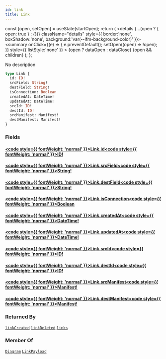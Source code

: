 ```yaml
---
id: link
title: Link
---
```









  const [open, setOpen] = useState(startOpen);
  return (
    <details {...(open ? { open: true } : {})} className="details" style={{ border:'none', boxShadow:'none', background:'var(--ifm-background-color)' }}>
      <summary
        onClick={(e) => {
          e.preventDefault();
          setOpen((open) => !open);
        }}
        style={{ listStyle:'none' }}
      >
      {open ? dataOpen : dataClose}
      </summary>
      {open && children}
    </details>
  );
};








No description


```graphql
type Link {
  id: ID!
  srcField: String!
  destField: String!
  isConnection: Boolean
  createdAt: DateTime!
  updatedAt: DateTime!
  srcId: ID!
  destId: ID!
  srcManifest: Manifest!
  destManifest: Manifest!
}
```




### Fields

#### [<code style={{ fontWeight: 'normal' }}>Link.<b>id</b></code>](#)<Bullet />[<code style={{ fontWeight: 'normal' }}><b>ID!</b></code>](/swapi/types/scalars/id.mdx) <Badge class="badge badge--secondary badge--non_null" text="non-null"/> <Badge class="badge badge--secondary " text="scalar"/> 



#### [<code style={{ fontWeight: 'normal' }}>Link.<b>srcField</b></code>](#)<Bullet />[<code style={{ fontWeight: 'normal' }}><b>String!</b></code>](/swapi/types/scalars/string.mdx) <Badge class="badge badge--secondary badge--non_null" text="non-null"/> <Badge class="badge badge--secondary " text="scalar"/> 



#### [<code style={{ fontWeight: 'normal' }}>Link.<b>destField</b></code>](#)<Bullet />[<code style={{ fontWeight: 'normal' }}><b>String!</b></code>](/swapi/types/scalars/string.mdx) <Badge class="badge badge--secondary badge--non_null" text="non-null"/> <Badge class="badge badge--secondary " text="scalar"/> 



#### [<code style={{ fontWeight: 'normal' }}>Link.<b>isConnection</b></code>](#)<Bullet />[<code style={{ fontWeight: 'normal' }}><b>Boolean</b></code>](/swapi/types/scalars/boolean.mdx) <Badge class="badge badge--secondary " text="scalar"/> 



#### [<code style={{ fontWeight: 'normal' }}>Link.<b>createdAt</b></code>](#)<Bullet />[<code style={{ fontWeight: 'normal' }}><b>DateTime!</b></code>](/swapi/types/scalars/date-time.mdx) <Badge class="badge badge--secondary badge--non_null" text="non-null"/> <Badge class="badge badge--secondary " text="scalar"/> 



#### [<code style={{ fontWeight: 'normal' }}>Link.<b>updatedAt</b></code>](#)<Bullet />[<code style={{ fontWeight: 'normal' }}><b>DateTime!</b></code>](/swapi/types/scalars/date-time.mdx) <Badge class="badge badge--secondary badge--non_null" text="non-null"/> <Badge class="badge badge--secondary " text="scalar"/> 



#### [<code style={{ fontWeight: 'normal' }}>Link.<b>srcId</b></code>](#)<Bullet />[<code style={{ fontWeight: 'normal' }}><b>ID!</b></code>](/swapi/types/scalars/id.mdx) <Badge class="badge badge--secondary badge--non_null" text="non-null"/> <Badge class="badge badge--secondary " text="scalar"/> 



#### [<code style={{ fontWeight: 'normal' }}>Link.<b>destId</b></code>](#)<Bullet />[<code style={{ fontWeight: 'normal' }}><b>ID!</b></code>](/swapi/types/scalars/id.mdx) <Badge class="badge badge--secondary badge--non_null" text="non-null"/> <Badge class="badge badge--secondary " text="scalar"/> 



#### [<code style={{ fontWeight: 'normal' }}>Link.<b>srcManifest</b></code>](#)<Bullet />[<code style={{ fontWeight: 'normal' }}><b>Manifest!</b></code>](/swapi/types/objects/manifest.mdx) <Badge class="badge badge--secondary badge--non_null" text="non-null"/> <Badge class="badge badge--secondary " text="object"/> 



#### [<code style={{ fontWeight: 'normal' }}>Link.<b>destManifest</b></code>](#)<Bullet />[<code style={{ fontWeight: 'normal' }}><b>Manifest!</b></code>](/swapi/types/objects/manifest.mdx) <Badge class="badge badge--secondary badge--non_null" text="non-null"/> <Badge class="badge badge--secondary " text="object"/> 







### Returned By

[`linkCreated`](/swapi/operations/subscriptions/link-created.mdx)  <Badge class="badge badge--secondary badge--relation" text="subscription"/><Bullet />[`linkDeleted`](/swapi/operations/subscriptions/link-deleted.mdx)  <Badge class="badge badge--secondary badge--relation" text="subscription"/><Bullet />[`links`](/swapi/operations/queries/links.mdx)  <Badge class="badge badge--secondary badge--relation" text="query"/>

### Member Of

[`Diagram`](/swapi/types/objects/diagram.mdx)  <Badge class="badge badge--secondary badge--relation" text="object"/><Bullet />[`LinkPayload`](/swapi/types/objects/link-payload.mdx)  <Badge class="badge badge--secondary badge--relation" text="object"/>